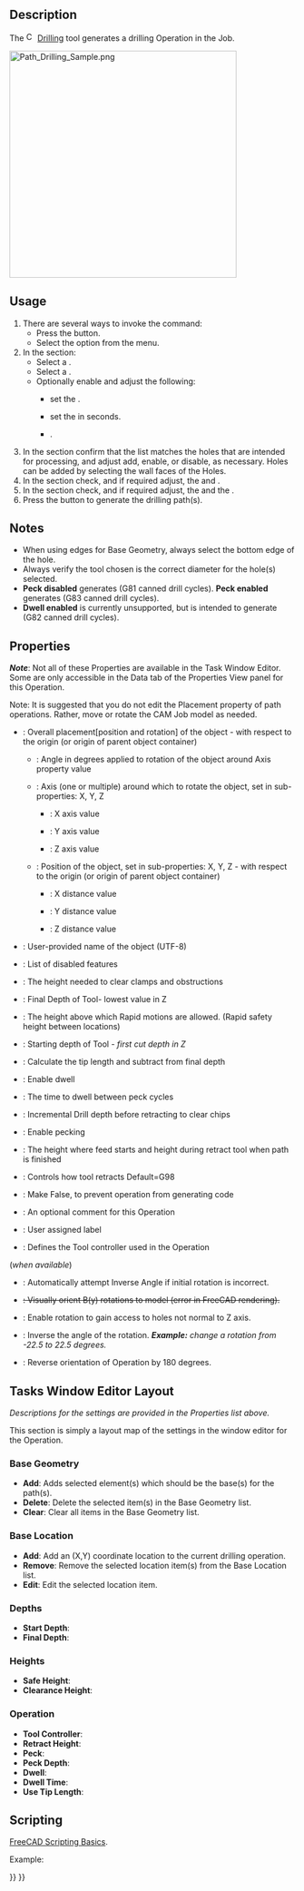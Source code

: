 <languages/>

{{Docnav
|[[CAM_Pocket_Shape|PocketShape]]
|[[CAM_MillFace|MillFace]]
|[[CAM_Workbench|CAM]]
|IconL=CAM_Pocket_Shape.svg
|IconR=CAM_MillFace.svg
|IconC=Workbench_CAM.svg
}}

{{GuiCommand
|Name=CAM Drilling
|MenuLocation=CAM → Drilling
|Workbenches=[[CAM_Workbench|CAM]]
}}

==Description==

The [[Image:CAM_Drilling.svg|16px]] [[CAM_Drilling|Drilling]] tool generates a drilling Operation in the Job. 

[[Image:Path_Drilling_Sample.png|400px]]
{{Caption|Above: CAM Drilling operation sample}}

==Usage==

# There are several ways to invoke the command:
#* Press the {{Button|[[Image:CAM_Drilling.svg|16px]] [[CAM_Drilling|CAM Drilling]]}} button.
#* Select the {{MenuCommand|CAM → [[Image:CAM_Drilling.svg|16px]] Drilling}} option from the menu.
# In the {{MenuCommand|Operation}} section:
#* Select a {{MenuCommand|ToolController}}.
#* Select a {{MenuCommand|Coolant Mode}}.
#* Optionally enable and adjust the following:
#** {{MenuCommand|Peck}} set the {{MenuCommand|Depth}}.
#** {{MenuCommand|Dwell}} set the {{MenuCommand|Time}} in seconds.
#** {{MenuCommand|Extended Depth}}.
# In the {{MenuCommand|Base Geometry}} section confirm that the list matches the holes that are intended for processing, and adjust add, enable, or disable, as necessary. Holes can be added by selecting the wall faces of the Holes.
# In the {{MenuCommand|Depths}} section check, and if required adjust, the {{MenuCommand|Start Depth}} and {{MenuCommand|Final Depth}}.
# In the {{MenuCommand|Heights}} section check, and if required adjust, the {{MenuCommand|Safe Height}} and the {{MenuCommand|Clearance Height}}.
# Press the {{Button|OK}} button to generate the drilling path(s).

==Notes==

*When using edges for Base Geometry, always select the bottom edge of the hole.
*Always verify the tool chosen is the correct diameter for the hole(s) selected.
*'''Peck disabled''' generates (G81 canned drill cycles). '''Peck enabled''' generates (G83 canned drill cycles).
*'''Dwell enabled''' is currently unsupported, but is intended to generate (G82 canned drill cycles).

==Properties==

''' ''Note'' ''': Not all of these Properties are available in the Task Window Editor. Some are only accessible in the Data tab of the Properties View panel for this Operation.

{{TitleProperty|Base}}

Note: It is suggested that you do not edit the Placement property of path operations. Rather, move or rotate the CAM Job model as needed.

* {{PropertyData|Placement}}: Overall placement[position and rotation] of the object - with respect to the origin (or origin of parent object container)
** {{PropertyData|Angle}}: Angle in degrees applied to rotation of the object around Axis property value
** {{PropertyData|Axis}}:  Axis (one or multiple) around which to rotate the object, set in sub-properties: X, Y, Z
*** {{PropertyData|X}}: X axis value
*** {{PropertyData|Y}}: Y axis value
*** {{PropertyData|Z}}: Z axis value
** {{PropertyData|Position}}: Position of the object, set in sub-properties: X, Y, Z - with respect to the origin (or origin of parent object container)
*** {{PropertyData|X}}: X distance value
*** {{PropertyData|Y}}: Y distance value
*** {{PropertyData|Z}}: Z distance value
* {{PropertyData|Label}}: User-provided name of the object (UTF-8)
* {{PropertyData|Disabled}}: List of disabled features

{{TitleProperty|Depth}}

* {{PropertyData|Clearance Height}}: The height needed to clear clamps and obstructions
* {{PropertyData|Final Depth}}: Final Depth of Tool- lowest value in Z
* {{PropertyData|Safe Height}}: The height above which Rapid motions are allowed. (Rapid safety height between locations)
* {{PropertyData|Start Depth}}: Starting depth of Tool - ''first cut depth in Z''

{{TitleProperty|Drill}}

* {{PropertyData|Add Tip Length}}: Calculate the tip length and subtract from final depth
* {{PropertyData|Dwell Enabled}}: Enable dwell
* {{PropertyData|Dwell Time}}: The time to dwell between peck cycles
* {{PropertyData|Peck Depth}}: Incremental Drill depth before retracting to clear chips
* {{PropertyData|Peck Enabled}}: Enable pecking
* {{PropertyData|Retract Height}}: The height where feed starts and height during retract tool when path is finished
* {{PropertyData|Return Level}}: Controls how tool retracts Default=G98

{{TitleProperty|Path}}

* {{PropertyData|Active}}: Make False, to prevent operation from generating code
* {{PropertyData|Comment}}: An optional comment for this Operation
* {{PropertyData|User Label}}: User assigned label
* {{PropertyData|Tool Controller}}: Defines the Tool controller used in the Operation

{{TitleProperty|Rotation}} (''when available'')

* {{PropertyData|Attempt Inverse Angle}}: Automatically attempt Inverse Angle if initial rotation is incorrect.
* <s>{{PropertyData|B_Axis Error Override}}: Visually orient B(y) rotations to model (error in FreeCAD rendering).</s>
* {{PropertyData|Enable Rotation}}: Enable rotation to gain access to holes not normal to Z axis.
* {{PropertyData|Inverse Angle}}: Inverse the angle of the rotation. '' '''Example:''' change a rotation from -22.5 to 22.5 degrees.''
* {{PropertyData|Reverse Direction}}: Reverse orientation of Operation by 180 degrees.

==Tasks Window Editor Layout==

''Descriptions for the settings are provided in the Properties list above.''

This section is simply a layout map of the settings in the window editor for the Operation.

===Base Geometry===

* '''Add''': Adds selected element(s) which should be the base(s) for the path(s).
* '''Delete''': Delete the selected item(s) in the Base Geometry list.
* '''Clear''': Clear all items in the Base Geometry list.

===Base Location===

* '''Add''': Add an (X,Y) coordinate location to the current drilling operation.
* '''Remove''': Remove the selected location item(s) from the Base Location list.
* '''Edit''': Edit the selected location item.

===Depths===

* '''Start Depth''':
* '''Final Depth''':

===Heights===

* '''Safe Height''':
* '''Clearance Height''':

===Operation===

* '''Tool Controller''':
* '''Retract Height''':
* '''Peck''':
* '''Peck Depth''':
* '''Dwell''':
* '''Dwell Time''':
* '''Use Tip Length''':

==Scripting==

{{Emphasis|See also:}} [[FreeCAD_Scripting_Basics|FreeCAD Scripting Basics]].

Example:

{{Code|code=
#Place code example here.
}}


{{Docnav
|[[CAM_Pocket_Shape|PocketShape]]
|[[CAM_MillFace|MillFace]]
|[[CAM_Workbench|CAM]]
|IconL=CAM_Pocket_Shape.svg
|IconR=CAM_MillFace.svg
|IconC=Workbench_CAM.svg
}}

{{CAM_Tools_navi{{#translation:}}}}
{{Userdocnavi{{#translation:}}}}